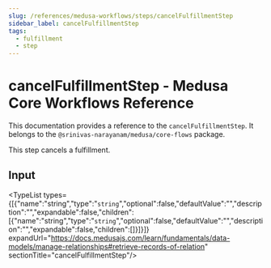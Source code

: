 ```yaml
---
slug: /references/medusa-workflows/steps/cancelFulfillmentStep
sidebar_label: cancelFulfillmentStep
tags:
  - fulfillment
  - step
---
```



# cancelFulfillmentStep - Medusa Core Workflows Reference

This documentation provides a reference to the `cancelFulfillmentStep`. It belongs to the `@srinivas-narayanam/medusa/core-flows` package.

This step cancels a fulfillment.

## Input

<TypeList types={[{"name":"string","type":"`string`","optional":false,"defaultValue":"","description":"","expandable":false,"children":[{"name":"string","type":"`string`","optional":false,"defaultValue":"","description":"","expandable":false,"children":[]}]}]} expandUrl="https://docs.medusajs.com/learn/fundamentals/data-models/manage-relationships#retrieve-records-of-relation" sectionTitle="cancelFulfillmentStep"/>
